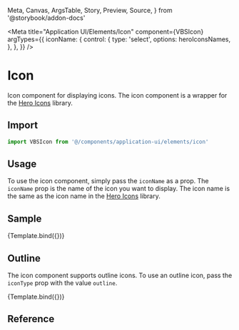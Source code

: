   Meta,
  Canvas,
  ArgsTable,
  Story,
  Preview,
  Source,
} from '@storybook/addon-docs'

<Meta
  title="Application UI/Elements/Icon"
  component={VBSIcon}
  argTypes={{
    iconName: {
      control: {
        type: 'select',
        options: heroIconsNames,
      },
    },
  }}
/>


# Icon

Icon component for displaying icons. The icon component is a wrapper for the [Hero Icons](https://heroicons.com/) library.

## Import

```js
import VBSIcon from '@/components/application-ui/elements/icon'
```

## Usage

To use the icon component, simply pass the `iconName` as a prop. The `iconName` prop is the name of the icon you want to display. The icon name is the same as the icon name in the [Hero Icons](https://heroicons.com/) library.

## Sample

<Canvas>
  <Story
    name="Sample"
    args={{
      iconName: 'BugAntIcon',
    }}
  >
    {Template.bind({})}
  </Story>
</Canvas>

## Outline

The icon component supports outline icons. To use an outline icon, pass the `iconType` prop with the value `outline`.

<Canvas>
  <Story
    name="Outline"
    args={{
      iconName: 'BugAntIcon',
      iconType: 'outline',
    }}
  >
    {Template.bind({})}
  </Story>
</Canvas>

## Reference

<ArgsTable of={VBSIcon} />
